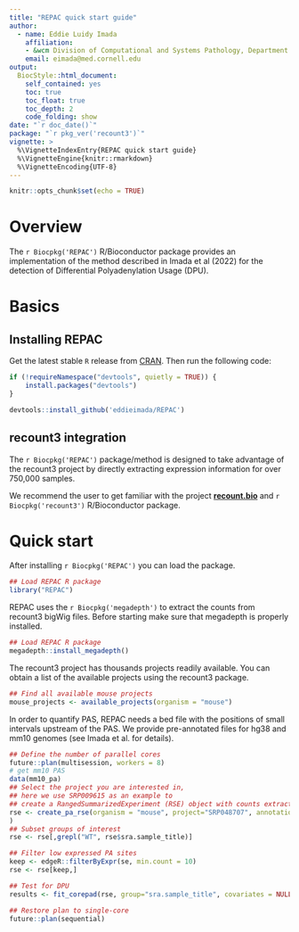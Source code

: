 ```yaml
---
title: "REPAC quick start guide"
author: 
  - name: Eddie Luidy Imada
    affiliation:
    - &wcm Division of Computational and Systems Pathology, Department of Pathology and Laboratory Medicine, Weill Cornell Medicine.
    email: eimada@med.cornell.edu
output: 
  BiocStyle::html_document:
    self_contained: yes
    toc: true
    toc_float: true
    toc_depth: 2
    code_folding: show
date: "`r doc_date()`"
package: "`r pkg_ver('recount3')`"
vignette: >
  %\VignetteIndexEntry{REPAC quick start guide}
  %\VignetteEngine{knitr::rmarkdown}
  %\VignetteEncoding{UTF-8}  
---
```


```r
knitr::opts_chunk$set(echo = TRUE)
```

# Overview
The `r Biocpkg('REPAC')` R/Bioconductor package provides an implementation of the method described in Imada et al (2022) for the detection of Differential Polyadenylation Usage (DPU).

# Basics
## Installing REPAC

Get the latest stable `R` release from [CRAN](http://cran.r-project.org/). Then run the following code:

```r
if (!requireNamespace("devtools", quietly = TRUE)) {
    install.packages("devtools")
}

devtools::install_github('eddieimada/REPAC')
```

## recount3 integration

The `r Biocpkg('REPAC')` package/method is designed to take advantage of the recount3 project by directly extracting expression information for over 750,000 samples.

We recommend the user to get familiar with the project [**recount.bio**](https://LieberInstitute.github.io/recount3-docs) and `r Biocpkg('recount3')` R/Bioconductor package.

# Quick start

After installing `r Biocpkg('REPAC')` you can load the package.

```r
## Load REPAC R package
library("REPAC")
```

REPAC uses the `r Biocpkg('megadepth')` to extract the counts from recount3 bigWig files. Before starting make sure that megadepth is properly installed.

```r
## Load REPAC R package
megadepth::install_megadepth()
```

The recount3 project has thousands projects readily available. You can obtain a list of the available projects using the recount3 package.

```r
## Find all available mouse projects
mouse_projects <- available_projects(organism = "mouse")
```

In order to quantify PAS, REPAC needs a bed file with the positions of small intervals upstream of the PAS. We provide pre-annotated files for hg38 and mm10 genomes (see Imada et al. for details).

```r
## Define the number of parallel cores
future::plan(multisession, workers = 8)
# get mm10 PAS
data(mm10_pa)
## Select the project you are interested in,
## here we use SRP009615 as an example to
## create a RangedSummarizedExperiment (RSE) object with counts extracted from recount3
rse <- create_pa_rse(organism = "mouse", project="SRP048707", annotation=mm10_pa, bed_cols= c("seqnames", "start", "end", "ids", "score", "strand", "gene_name", "type")
)
## Subset groups of interest
rse <- rse[,grepl("WT", rse$sra.sample_title)]

## Filter low expressed PA sites
keep <- edgeR::filterByExpr(se, min.count = 10)
rse <- rse[keep,]

## Test for DPU
results <- fit_corepad(rse, group="sra.sample_title", covariates = NULL)

## Restore plan to single-core
future::plan(sequential)
```


